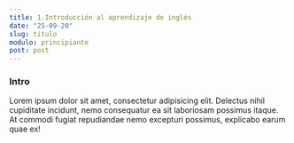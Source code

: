 ```yaml
---
title: 1.Introducción al aprendizaje de inglés
date: "25-09-20"
slug: titulo
modulo: principiante
post: post
---
```


### Intro

Lorem ipsum dolor sit amet, consectetur adipisicing elit. Delectus nihil cupiditate incidunt, nemo consequatur ea sit laboriosam possimus itaque. At commodi fugiat repudiandae nemo excepturi possimus, explicabo earum quae ex!
